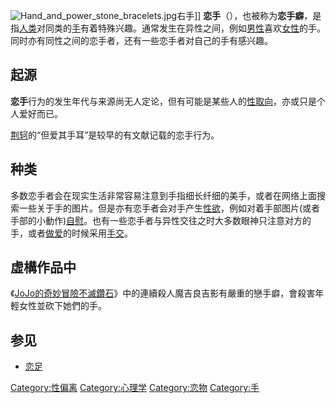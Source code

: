 
{{medical}}
[[File:Hand_and_power_stone_bracelets.jpg|thumb]]右手]]
'''恋手'''（{{lang-en|Hand fetishism}}），也被称为'''恋手癖'''，是指[[人类|人类]]对同类的[[手|手]]有着特殊兴趣。通常发生在异性之间，例如[[男性|男性]]喜欢[[女性|女性]]的手。同时亦有同性之间的恋手者，还有一些恋手者对自己的手有感兴趣。



== 起源 ==
'''恋手'''行为的发生年代与来源尚无人定论，但有可能是某些人的[[性取向|性取向]]，亦或只是个人爱好而已。

[[荆轲|荆轲]]的“但爱其手耳”是较早的有文献记载的恋手行为。

== 种类 ==
多数恋手者会在现实生活非常容易注意到手指细长纤细的美手，或者在网络上面搜索一些关于手的图片。但是亦有恋手者会对手产生[[性欲|性欲]]，例如对着手部图片(或者手部的小動作)[[自慰|自慰]]。也有一些恋手者与异性交往之时大多数眼神只注意对方的手，或者[[做爱|做爱]]的时候采用[[手交|手交]]。

== 虛構作品中 ==
《[[JoJo的奇妙冒險|JoJo的奇妙冒險]][[不滅鑽石|不滅鑽石]]》中的連續殺人魔吉良吉影有嚴重的戀手癖，會殺害年輕女性並砍下她們的手。

== 参见 ==
*[[恋足|恋足]]

{{心理学小作品}}

[[Category:性偏离|Category:性偏离]]
[[Category:心理学|Category:心理学]]
[[Category:恋物|Category:恋物]]
[[Category:手|Category:手]]